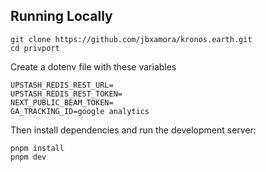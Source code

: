 
## Running Locally


```sh-session
git clone https://github.com/jbxamora/kronos.earth.git
cd privport
```

Create a dotenv file with these variables
```sh-session
UPSTASH_REDIS_REST_URL=
UPSTASH_REDIS_REST_TOKEN=
NEXT_PUBLIC_BEAM_TOKEN=
GA_TRACKING_ID=google analytics
```

Then install dependencies and run the development server:
```sh-session
pnpm install
pnpm dev
```

